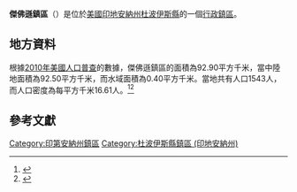{{noteTA
|G1=USState
|G2=地名
|G3=Unit
}}
{{Infobox settlement
|official_name            = 傑佛遜鎮區
|native_name = Jefferson Township
|settlement_type          = [[行政鎮區|行政鎮區]]
|image_skyline            = 
|imagesize                = 
|image_map                = Map highlighting Jefferson Township, Dubois County, Indiana.svg
|mapsize                  = 250px
|pushpin_map  =USA Indiana
|pushpin_label = 傑佛遜鎮區
|pushpin_label_position   = top
|pushpin_map_caption      = 傑佛遜鎮區在印地安納州的位置
|subdivision_type         = [[世界政區索引|國家]]
|subdivision_type1        = [[美国州份|州份]]
|subdivision_type2        = [[印地安納州行政区划|縣]]
|subdivision_name         = [[美国|美国]]
|subdivision_name1        = [[印地安納州|印地安納州]]
|subdivision_name2        = [[杜波伊斯縣_(印地安納州)|杜波伊斯縣]]
|elevation_ft             = 636
|elevation_m              = 194
|timezone                 = [[北美东部時區|北美东部時區]]
|area_total_km2           = 92.90
|area_land_km2            = 92.50
|area_water_km2           = 0.40
|area_total_sq_mi         = 
|area_land_sq_mi          = 
|area_water_sq_mi         = 
|population_as_of         = [[2010年美國人口普查|2010]]
|population_footnotes     = 
|population_total         = 1543
|population_density_km2   = auto
|population_density_sq_mi = auto
|utc_offset               = -5
|coordinates              = {{coord|38|18|07|N|86|43|18|W|type:city_region:US-AL_source:GNS-enwiki|display=inline,title}}
| coor_pinpoint           = 
| coordinates_footnotes   = 
|timezone_DST             = EDT
|utc_offset_DST           = -4
|postal_code_type         = [[美國郵區編號|郵區編號]]
|postal_code              = 
|area_code                = {{link-en|电话区号812|Area code 812|812}}
|blank_name = [[地名信息系统|GNIS ID]]
|blank_info = 453482
}}
'''傑佛遜鎮區'''（{{lang-en|Jefferson Township}}）是位於[[美國|美國]][[印地安納州|印地安納州]][[杜波伊斯縣_(印地安納州)|杜波伊斯縣]]的一個[[行政鎮區|行政鎮區]]。

== 地方資料 ==
根據[[2010年美國人口普查|2010年美國人口普查]]的數據，傑佛遜鎮區的面積為92.90平方千米，當中陸地面積為92.50平方千米，而水域面積為0.40平方千米。當地共有人口1543人，而人口密度為每平方千米16.61人。<ref name="GR8">{{cite web|url=http://factfinder2.census.gov|publisher=[[美国人口调查局|美国人口调查局]]|accessdate=2011-05-14|title=American FactFinder|archive-date=2013-09-11|archive-url=https://web.archive.org/web/20130911234518/http://factfinder2.census.gov/|dead-url=no}}</ref><ref>{{cite web|url=https://www.citypopulation.de/en/usa/illinois/admin/|title=USA: Illinois (Counties and Townships) - City Population|accessdate=2020-07-12|archive-date=2020-04-22|archive-url=https://web.archive.org/web/20200422090607/https://www.citypopulation.de/en/usa/illinois/admin/|dead-url=no}}</ref>

== 參考文獻 ==
{{reflist}}

{{杜波伊斯縣 (印地安納州)}}

{{DEFAULTSORT:Jefferson Township}}
[[Category:印第安納州鎮區|Category:印第安納州鎮區]]
[[Category:杜波伊斯縣鎮區_(印地安納州)|Category:杜波伊斯縣鎮區 (印地安納州)]]

{{Indiana-geo-stub}}